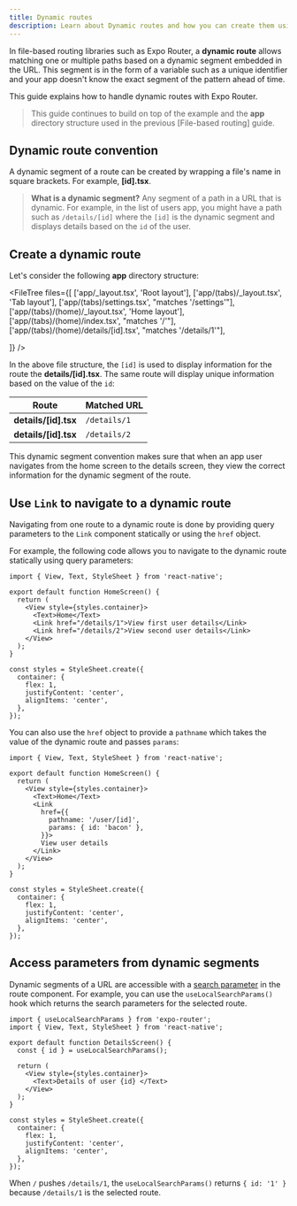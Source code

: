 ```yaml
---
title: Dynamic routes
description: Learn about Dynamic routes and how you can create them using Expo Router library.
---
```



In file-based routing libraries such as Expo Router, a **dynamic route** allows matching one or multiple paths based on a dynamic segment embedded in the URL. This segment is in the form of a variable such as a unique identifier and your app doesn't know the exact segment of the pattern ahead of time.

This guide explains how to handle dynamic routes with Expo Router.

> This guide continues to build on top of the example and the **app** directory structure used in the previous [File-based routing] guide.

## Dynamic route convention

A dynamic segment of a route can be created by wrapping a file's name in square brackets. For example, **[id].tsx**.

> **What is a dynamic segment?** Any segment of a path in a URL that is dynamic. For example, in the list of users app, you might have a path such as `/details/[id]` where the `[id]` is the dynamic segment and displays details based on the `id` of the user.

## Create a dynamic route

Let's consider the following **app** directory structure:

<FileTree
  files={[
    ['app/_layout.tsx', 'Root layout'],
    ['app/(tabs)/_layout.tsx', 'Tab layout'],
    ['app/(tabs)/settings.tsx', "matches '/settings'"],
    ['app/(tabs)/(home)/_layout.tsx', 'Home layout'],
    ['app/(tabs)/(home)/index.tsx', "matches '/'"],
    ['app/(tabs)/(home)/details/[id].tsx', "matches '/details/1'"],

]}
/>

In the above file structure, the `[id]` is used to display information for the route the **details/[id].tsx**. The same route will display unique information based on the value of the `id`:

| Route                | Matched URL  |
| -------------------- | ------------ |
| **details/[id].tsx** | `/details/1` |
| **details/[id].tsx** | `/details/2` |

This dynamic segment convention makes sure that when an app user navigates from the home screen to the details screen, they view the correct information for the dynamic segment of the route.

## Use `Link` to navigate to a dynamic route

Navigating from one route to a dynamic route is done by providing query parameters to the `Link` component statically or using the `href` object.

For example, the following code allows you to navigate to the dynamic route statically using query parameters:

```tsx app/(home)/index.tsx
import { View, Text, StyleSheet } from 'react-native';

export default function HomeScreen() {
  return (
    <View style={styles.container}>
      <Text>Home</Text>
      <Link href="/details/1">View first user details</Link>
      <Link href="/details/2">View second user details</Link>
    </View>
  );
}

const styles = StyleSheet.create({
  container: {
    flex: 1,
    justifyContent: 'center',
    alignItems: 'center',
  },
});
```

You can also use the `href` object to provide a `pathname` which takes the value of the dynamic route and passes `params`:

```tsx app/(home)/index.tsx
import { View, Text, StyleSheet } from 'react-native';

export default function HomeScreen() {
  return (
    <View style={styles.container}>
      <Text>Home</Text>
      <Link
        href={{
          pathname: '/user/[id]',
          params: { id: 'bacon' },
        }}>
        View user details
      </Link>
    </View>
  );
}

const styles = StyleSheet.create({
  container: {
    flex: 1,
    justifyContent: 'center',
    alignItems: 'center',
  },
});
```

## Access parameters from dynamic segments

Dynamic segments of a URL are accessible with a [search parameter](/router/reference/search-parameters/) in the route component. For example, you can use the `useLocalSearchParams()` hook which returns the search parameters for the selected route.

```tsx app/(home)/details/[id].tsx
import { useLocalSearchParams } from 'expo-router';
import { View, Text, StyleSheet } from 'react-native';

export default function DetailsScreen() {
  const { id } = useLocalSearchParams();

  return (
    <View style={styles.container}>
      <Text>Details of user {id} </Text>
    </View>
  );
}

const styles = StyleSheet.create({
  container: {
    flex: 1,
    justifyContent: 'center',
    alignItems: 'center',
  },
});
```

When `/` pushes `/details/1`, the `useLocalSearchParams()` returns `{ id: '1' }` because `/details/1` is the selected route.
